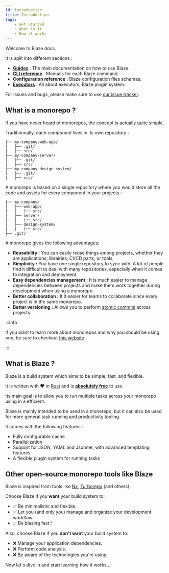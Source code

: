 ```yaml
---
id: introduction
title: Introduction
tags:
    - Get started
    - What is it
    - How it works
---
```


Welcome to Blaze docs.

It is split into different sections :

- [**Guides**](./guides/get-started.mdx) : The main documentation on how to use Blaze.
- [**CLI reference**](./cli/blaze.mdx) : Manuals for each Blaze command.
- **Configuration reference** : Blaze configuration files schemas.
- [**Executors**](./executors/executors.mdx) : All about executors, Blaze plugin system.

For issues and bugs, please make sure to use [our issue tracker](https://github.com/rnza0u/blaze/issues).

## What is a monorepo ?

If you have never heard of monorepos, the concept is actually quite simple.

Traditionnally, each *component* lives in its own repository :

```
├── my-company-web-app/
|   ├── .git/
|   ├── src/
├── my-company-server/
|   ├── .git/
|   ├── src/
├── my-company-design-system/
|   ├── .git/
|   ├── src/
```

A monorepo is based on a single repository where you would store all the code and assets for every component in your projects :

```
├── my-company/
|   ├── web-app/
|   |   ├── src/
|   ├── server/
|   |   ├── src/
|   ├── design-system/
|   |   ├── src/
├── .git/
```

A monorepo gives the following advantages:

- **Reusability :** You can easily reuse things among projects, whether they are applications, librairies, CI/CD parts, or tools.
- **Simplicity :** You have one single repository to sync with. A lot of people find it difficult to deal with many repositories, especially when it comes to integration and deployment.
- **Easy dependencies management :** It is much easier to manage dependencies between projects and make them work together during development when using a monorepo.
- **Better collaboration :** It it easier for teams to collaborate since every project is in the same monorepo.
- **Better versioning :** Allows you to perform [atomic commits](https://en.wikipedia.org/wiki/Atomic_commit) across projects.

:::info

If you want to learn more about monorepos and why you should be using one, be sure to checkout [this website](https://monorepo.tools/)

:::

## What is Blaze ?

Blaze is a build system which aims to be simple, fast, and flexible.

It is written with ❤️ in [Rust](https://www.rust-lang.org) and is [**absolutely free**](https://github.com/rnza0u/main/blob/master/blaze/LICENCE) to use.

Its main goal is to allow you to run multiple tasks across your monorepo using in a efficient.

Blaze is mainly intended to be used in a monorepo, but it can also be used for more general task running and productivity tooling.

It comes with the following features :

- Fully configurable cache
- Parallelization
- Support for JSON, YAML and Jsonnet, with advanced templating features
- A flexible plugin system for running tasks

## Other open-source monorepo tools like Blaze

Blaze is inspired from tools like [Nx](https://nx.dev/), [Turborepo](https://turborepo.org) (and others).

Choose Blaze if you **want** your build system to:

- ✅ Be minimalistic and flexible.
- ✅ Let you (and only you) manage and organize your development workflow.
- ✅ Be blazing fast !

Also, choose Blaze if you **don't want** your build system to: 

- ❌ Manage your application dependencies.
- ❌ Perform code analysis.
- ❌ Be aware of the technologies you're using.

Now let's dive in and start learning how it works...
